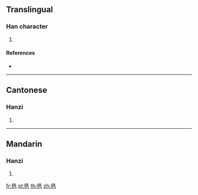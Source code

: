{{character info/new}}
==Translingual==

===Han character===
{{Han char|rn=82|rad=毛|as=06|sn=10|four=24711|canj=HUHGU|ids=⿺毛先}}

# {{defn|Han|sort=毛06}}

====References====
* {{Han ref|kx=0593.030|dkj=16821|dj=0985.130|hdz=31997.060|uh=6BE8|ud=27624|bh=D240|bd=53824}}

----

==Cantonese==

===Hanzi===
{{yue-hanzi|jyut=[[sin2]]|y=sin2}}

# {{defn|lang=yue|sort=毛06}}

----

==Mandarin==

===Hanzi===
{{cmn-hanzi|pin=[[xiǎn]] ([[xian3]])|wg=hsien<sup>3</sup>}}

# {{defn|lang=cmn|sort=毛06}}

[[fr:毨]]
[[pl:毨]]
[[th:毨]]
[[zh:毨]]